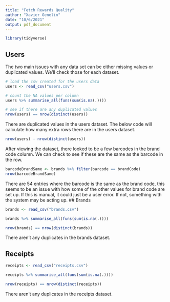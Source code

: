 ---
title: "Fetch Rewards Quality"
author: "Xavier Genelin"
date: "10/6/2021"
output: pdf_document
---

```{r}
library(tidyverse)
```


## Users

The two main issues with any data set can be either missing values or duplicated values. We'll check those for each dataset.


```{r}
# load the csv created for the users data
users <- read_csv("users.csv")

# count the NA values per column
users %>% summarise_all(funs(sum(is.na(.))))
```

```{r}
# see if there are any duplicated values
nrow(users) == nrow(distinct(users))
```

There are duplicated values in the users dataset. The below code will calculate how many extra rows there are in the users dataset.

```{r}
nrow(users) - nrow(distinct(users))
```


After viewing the dataset, there looked to be a few barcodes in the brand code column. We can check to see if these are the same as the barcode in the row.

```{r}
barcodeBrandSame <- brands %>% filter(barcode == brandCode) 
nrow(barcodeBrandSame)
```

There are 54 entries where the barcode is the same as the brand code, this seems to be an issue with how some of the other values for brand code are set up. If this is manual, it could just be a user error. If not, something with the system may be acting up.
## Brands

```{r}
brands <- read_csv("brands.csv")

brands %>% summarise_all(funs(sum(is.na(.))))
```

```{r}
nrow(brands) == nrow(distinct(brands))
```

There aren't any duplicates in the brands dataset.

## Receipts

```{r}
receipts <- read_csv("receipts.csv")

receipts %>% summarise_all(funs(sum(is.na(.))))
```

```{r}
nrow(receipts) == nrow(distinct(receipts))
```

There aren't any duplicates in the receipts dataset. 
